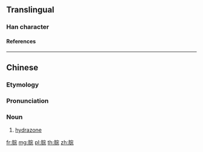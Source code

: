 {{character info/new}}
==Translingual==

===Han character===
{{Han char|rn=130|rad=肉|as=08|sn=12|four=7329|canj=BJMF|ids=⿰⺼宗}}

====References====
{{Han ref|kx=0987.231|hdz=32091.040|uh=8159}}

----

==Chinese==
{{zh-forms}}
{{zh-wp}}

===Etymology===
{{bor|zh|en|hydrazone}}

===Pronunciation===
{{zh-pron
|m=zōng
|cat=n
}}

===Noun===
{{zh-noun}}

# {{lb|zh|organic compound}} [[hydrazone]]

[[fr:腙]]
[[mg:腙]]
[[pl:腙]]
[[th:腙]]
[[zh:腙]]